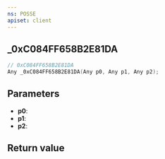 ```yaml
---
ns: POSSE
apiset: client
---
```

## _0xC084FF658B2E81DA

```c
// 0xC084FF658B2E81DA
Any _0xC084FF658B2E81DA(Any p0, Any p1, Any p2);
```


## Parameters
* **p0**:
* **p1**:
* **p2**:

## Return value